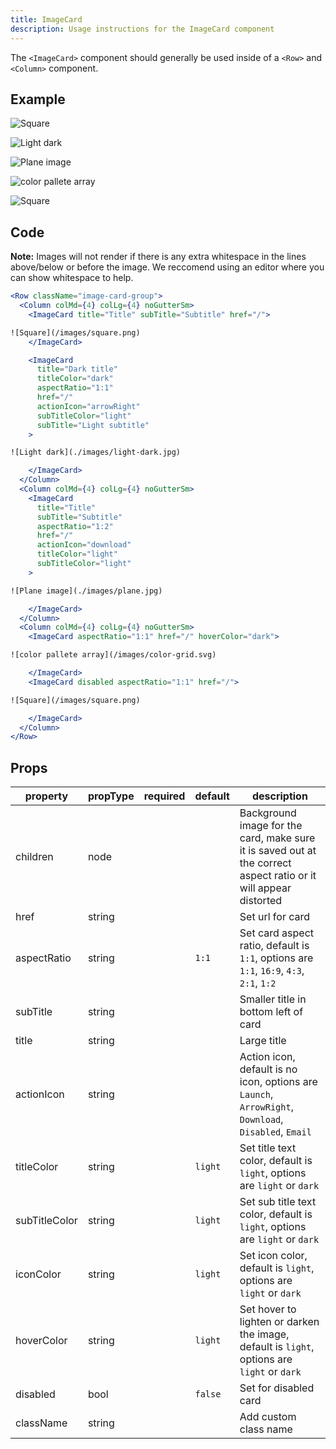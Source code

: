 ```yaml
---
title: ImageCard
description: Usage instructions for the ImageCard component
---
```


<PageDescription>

The `<ImageCard>` component should generally be used inside of a `<Row>` and `<Column>` component.

</PageDescription>

## Example

<Row className="image-card-group">
<Column colMd={4} colLg={4} noGutterSm>
    <ImageCard
      title="Title"
      subTitle="Subtitle"
      href="/"
      >

![Square](/images/square.png)

  </ImageCard>
  <ImageCard
      title="Dark title"
      titleColor="dark"
      aspectRatio="1:1"
      href="/"
      actionIcon="arrowRight"
      subTitleColor="light"
      subTitle="Light subtitle"
      >

![Light dark](./images/light-dark.jpg)

  </ImageCard>
</Column>
<Column colMd={4} colLg={4} noGutterSm>
    <ImageCard
      title="Title"
      subTitle="Subtitle"
      aspectRatio="1:2"
      href="/"
      actionIcon="download"
      titleColor="light"
      subTitleColor="light"
      >

![Plane image](./images/plane.jpg)

  </ImageCard>
</Column>
<Column colMd={4} colLg={4} noGutterSm>
    <ImageCard
      aspectRatio="1:1"
      href="/"
      hoverColor="dark"
      >

![color pallete array](/images/color-grid.svg)

  </ImageCard>
      <ImageCard
      disabled
      aspectRatio="1:1"
      href="/"
      >

![Square](/images/square.png)

  </ImageCard>
</Column>
</Row>

## Code

<InlineNotification>

**Note:** Images will not render if there is any extra whitespace in the lines above/below or before the image. 
We reccomend using an editor where you can show whitespace to help.

</InlineNotification>

```jsx path=components/ImageCard/ImageCard.js src=https://github.com/carbon-design-system/gatsby-theme-carbon/tree/master/packages/gatsby-theme-carbon/src/components/ImageCard
<Row className="image-card-group">
  <Column colMd={4} colLg={4} noGutterSm>
    <ImageCard title="Title" subTitle="Subtitle" href="/">

![Square](/images/square.png)
    </ImageCard>

    <ImageCard
      title="Dark title"
      titleColor="dark"
      aspectRatio="1:1"
      href="/"
      actionIcon="arrowRight"
      subTitleColor="light"
      subTitle="Light subtitle"
    >

![Light dark](./images/light-dark.jpg)

    </ImageCard>
  </Column>
  <Column colMd={4} colLg={4} noGutterSm>
    <ImageCard
      title="Title"
      subTitle="Subtitle"
      aspectRatio="1:2"
      href="/"
      actionIcon="download"
      titleColor="light"
      subTitleColor="light"
    >

![Plane image](./images/plane.jpg)

    </ImageCard>
  </Column>
  <Column colMd={4} colLg={4} noGutterSm>
    <ImageCard aspectRatio="1:1" href="/" hoverColor="dark">

![color pallete array](/images/color-grid.svg)

    </ImageCard>
    <ImageCard disabled aspectRatio="1:1" href="/">

![Square](/images/square.png)

    </ImageCard>
  </Column>
</Row>
```

## Props

| property      | propType | required | default | description                                                                                                      |
| ------------- | -------- | -------- | ------- | ---------------------------------------------------------------------------------------------------------------- |
| children      | node     |          |         | Background image for the card, make sure it is saved out at the correct aspect ratio or it will appear distorted |
| href          | string   |          |         | Set url for card                                                                                                 |
| aspectRatio   | string   |          | `1:1`   | Set card aspect ratio, default is `1:1`, options are `1:1`, `16:9`, `4:3`, `2:1`, `1:2`                          |
| subTitle      | string   |          |         | Smaller title in bottom left of card                                                                             |
| title         | string   |          |         | Large title                                                                                                      |
| actionIcon    | string   |          |         | Action icon, default is no icon, options are `Launch`, `ArrowRight`, `Download`, `Disabled`, `Email`             |
| titleColor    | string   |          | `light` | Set title text color, default is `light`, options are `light` or `dark`                                          |
| subTitleColor | string   |          | `light` | Set sub title text color, default is `light`, options are `light` or `dark`                                      |
| iconColor     | string   |          | `light` | Set icon color, default is `light`, options are `light` or `dark`                                                |
| hoverColor    | string   |          | `light` | Set hover to lighten or darken the image, default is `light`, options are `light` or `dark`                      |
| disabled      | bool     |          | `false` | Set for disabled card                                                                                            |
| className     | string   |          |         | Add custom class name                                                                                            |
